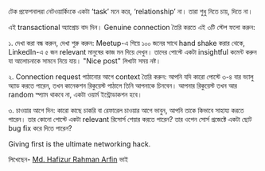 টেক প্রফেশনালরা নেটওয়ার্কিংকে একটা ‘task’ মনে করে, ‘relationship’ না। তারা শুধু নিতে চায়, দিতে না।

এই transactional অ্যাপ্রোচ বাদ দিন। Genuine connection তৈরি করতে এই ৩টি স্টেপ ফলো করুন:

১. দেখা করা বন্ধ করুন, দেখা শুরু করুন: Meetup-এ গিয়ে ১০০ জনের সাথে hand shake করার থেকে, LinkedIn-এ ৫ জন relevant মানুষের কাজ মন দিয়ে দেখুন। তাদের পোস্টে একটা insightful কমেন্ট করুন যা আলোচনাকে সামনে নিয়ে যায়। "Nice post" লিখাটা সময় নষ্ট।

২. Connection request পাঠানোর আগে context তৈরি করুন: আপনি যদি কারো পোস্টে ৩-৪ বার ভ্যালু অ্যাড করতে পারেন, তখন কানেকশন রিকুয়েস্ট পাঠালে তিনি আপনাকে চিনবেন। আপনার রিকুয়েস্ট তখন আর random স্প্যাম থাকবে না, একটা ওয়ার্ম ইন্ট্রোডাকশন হবে।

৩. চাওয়ার আগে দিন: কারো কাছে চাকরি বা রেফারেল চাওয়ার আগে ভাবুন, আপনি তাকে কিভাবে সাহায্য করতে পারেন। তার কোনো পোস্টে একটা relevant রিসোর্স শেয়ার করতে পারেন? তার ওপেন সোর্স প্রজেক্টে একটা ছোট bug fix করে দিতে পারেন?

Giving first is the ultimate networking hack.

লিখেছেন- [Md. Hafizur Rahman Arfin](https://www.linkedin.com/in/hrarfin/) ভাই

<GiscusComments
  repo="codedbyMojnu/react-bangla-tutorial"
  repoId="R_kgDOLDE87Q"
  category="General"
  categoryId="DIC_kwDOLDE87c4CtCIY"
  mapping="pathname"
  inputPosition="top"
  theme="preferred_color_scheme"
  lang="en"
/>
